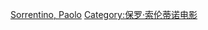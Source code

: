 {{Navbox
|name = 保羅·索倫蒂諾
|title = [[保罗·索伦蒂诺]]作品
|listclass = hlist
|state = {{{state|autocollapse}}}
|group1 = 長片
|list1 =
* 《{{le|同名的人|One Man Up}}》（2001）
* 《{{le|愛無忌憚|The Consequences of Love}}》（2004）
* 《{{le|家族朋友|The Family Friend}}》（2006）
* 《{{le|大牌明星|Il Divo (film)}}》（2008）
* 《{{le|重金搖滾男的奇異旅程|This Must Be the Place (film)}}》（2011）
* 《[[绝美之城]]》（2013）
* 《[[年轻气盛]]》（2015）
* 《{{le|上流世界|Loro (film)}}》（2018）
* 《[[上帝之手 (2021年電影)|上帝之手]]》（2021）

| group2 = 電視劇
| list2 =
* 《[[年輕教宗]]》（2016）
* 《[[新教宗]]》（2019）

}}<noinclude>
{{collapsible option}}
[[Category:意大利电影导演模板|Sorrentino, Paolo]]
[[Category:保罗·索伦蒂诺电影]]
</noinclude>